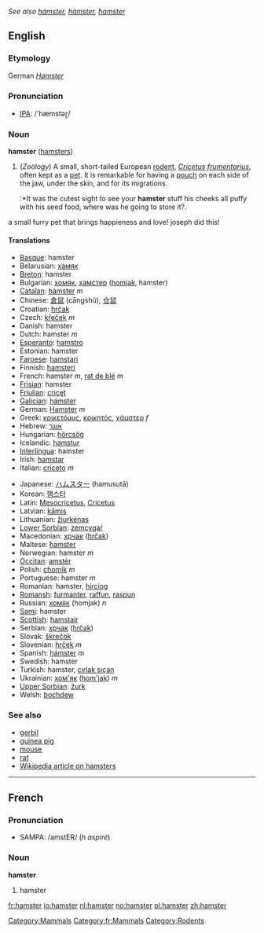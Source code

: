 ''See also [[hámster]], [[hàmster]], [[ħamster]]''
==English==

===Etymology===
German ''[[Hamster]]''

===Pronunciation===
*[[w:IPA|IPA]]: /'hæmstəɽ/

===Noun===
'''hamster''' ([[hamsters]])
#(''Zoölogy'') A small, short-tailed European [[rodent]], ''[[Cricetus]] [[frumentarius]]'', often kept as a [[pet]]. It is remarkable for having a [[pouch]] on each side of the jaw, under the skin, and for its migrations.
#:*It was the cutest sight to see your '''hamster''' stuff his cheeks all puffy with his seed food, where was he going to store it?.
a small furry pet that brings happieness and love! joseph did this!
====Translations====
{{top}}
*[[Basque]]: hamster
*Belarusian: [[хамяк]]
*[[Breton]]: hamster
*Bulgarian: [[хомяк]], [[хамстер]] ([[homjak]], hamster)
*[[Catalan]]: [[hàmster]] ''m''
*Chinese: [[倉鼠]] (cāngshǔ), [[仓鼠]]
*Croatian: [[hrčak]]
*Czech: [[křeček]] ''m''
*Danish: hamster
*Dutch: hamster ''m''
*[[Esperanto]]: [[hamstro]]
*Estonian: hamster
*[[Faroese]]: [[hamstari]]
*Finnish: [[hamsteri]]
*French: hamster ''m'', [[rat de blé]] ''m''
*[[Frisian]]: hamster
*[[Friulian]]: [[cricęt]]
*[[Galician]]: [[hámster]]
*German: [[Hamster]] ''m''
*Greek: [[κρικετόμυς]], [[κρικητός]], [[χάμστερ]] ''f''
*Hebrew: [[אוגר]]
*Hungarian: [[hörcsög]]
*Icelandic: [[hamstur]]
*[[Interlingua]]: hamster
*Irish: [[hamstar]]
*Italian: [[criceto]] ''m''
{{mid}}
*Japanese: [[ハムスター]] (hamusutā)
*Korean: [[햄스터]]
*Latin: [[Mesocricetus]], [[Cricetus]]<!-- move if these are scientific names only -->
*Latvian: [[kāmis]]
*Lithuanian: [[žiurkėnas]]
*[[Lower Sorbian]]: [[zemcygaŕ]]
*Macedonian: [[хрчак]] ([[hrčak]])
*Maltese: [[ħamster]]
*Norwegian: hamster ''m''
*[[Occitan]]: [[amstèr]]
*Polish: [[chomik]] ''m''
*Portuguese: hamster ''m''
*Romanian: hamster, [[hirciog]]
*[[Romansh]]: [[furmanter]], [[raffun]], [[raspun]]
*Russian: [[хомяк]] (homjak) ''n''
*[[Sami]]: hamster
*[[Scottish]]: [[hamstair]]
*Serbian: [[хрчак]] ([[hrčak]])
*Slovak: [[škrečok]]
*Slovenian: [[hrček]] ''m''
*Spanish: [[hámster]] ''m''
*Swedish: hamster
*Turkish: hamster, [[cırlak sıçan]]
*Ukrainian: [[хом'як]] ([[hom'jak]]) ''m''
*[[Upper Sorbian]]: [[žurk]]
*Welsh: [[bochdew]]
{{bottom}}

===See also===
*[[gerbil]]
*[[guinea pig]]
*[[mouse]]
*[[rat]]
*[[w:Hamster|Wikipedia article on hamsters]]

[[Category:Mammals]]

----
==French==
[[Category:fr:Mammals]]
===Pronunciation===
*SAMPA: /amstER/ (''h aspiré'')

===Noun===
'''hamster'''

# hamster

[[Category:Rodents]]

[[fr:hamster]]
[[io:hamster]]
[[nl:hamster]]
[[no:hamster]]
[[pl:hamster]]
[[zh:hamster]]